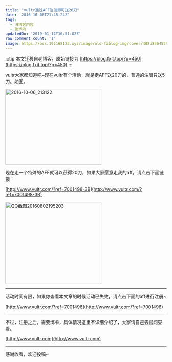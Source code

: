```yaml
---
title: "vultr通过AFF注册即可送20刀"
date: '2016-10-06T21:45:24Z'
tags:
  - 旧博客内容
  - 技术向
updatedOn: '2019-01-12T16:51:02Z'
raw_comment_count: '1'
image: https://oss.192168123.xyz/image/old-fxblog-img/cover/408b856452957dad29bfe2bfc9ff07ce.png
---
```


:::tip
本文迁移自老博客，原始链接为 [https://blog.fxit.top/?p=450](https://blog.fxit.top/?p=450)
:::

vultr大家都知道吧~现在vultr有个活动，就是走AFF送20刀的，普通的注册只送5刀。如图。

<img  src="https://oss.192168123.xyz/image/old-fxblog-img/4731bcdddcda89b4b9e8e61773e6baab.png" alt="2016-10-06_213122" width="300" height="236" />

现在走一个特殊的AFF就可以获得20刀，如果大家愿意走我的aff，请点击下面链接：

[http://www.vultr.com/?ref=7001498-3B](http://www.vultr.com/?ref=7001498-3B)

<img  src="https://oss.192168123.xyz/image/old-fxblog-img/2dde1f202454a89e885ca4841db9765f.png" alt="QQ截图20160802195203" width="300" height="256" />

<hr />

活动时间有限，如果你查看本文章的时候活动已失效，请点击下面的aff进行注册~

[http://www.vultr.com/?ref=7001496](http://www.vultr.com/?ref=7001496)

<hr />

不过，注册之后，需要绑卡，具体情况这里不详细介绍了，大家请自己去官网查看。

[http://www.vultr.com](http://www.vultr.com)

<hr />

感谢收看，欢迎投稿~

